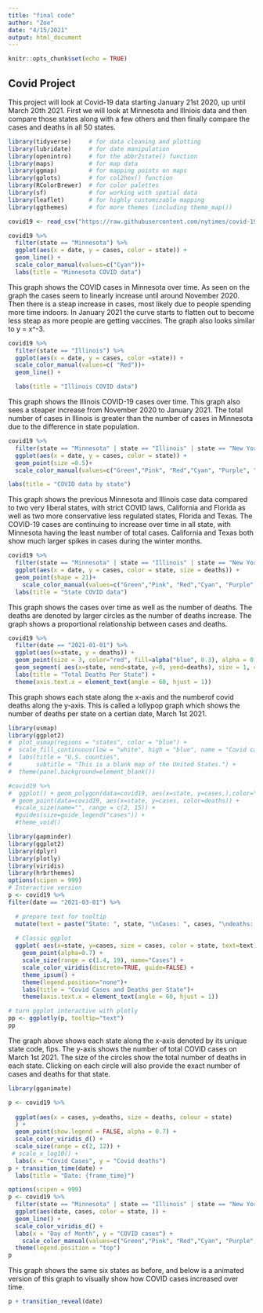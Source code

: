 ```yaml
---
title: "final code"
author: "Zoe"
date: "4/15/2021"
output: html_document
---
```


```r
knitr::opts_chunk$set(echo = TRUE)
```

## Covid Project
This project will look at Covid-19 data starting January 21st 2020, up until March 20th 2021. First we will look at Minnesota and Illniois data and then compare those states along with a few others and then finally compare the cases and deaths in all 50 states.
```r
library(tidyverse)     # for data cleaning and plotting
library(lubridate)     # for date manipulation
library(openintro)     # for the abbr2state() function
library(maps)          # for map data
library(ggmap)         # for mapping points on maps
library(gplots)        # for col2hex() function
library(RColorBrewer)  # for color palettes
library(sf)            # for working with spatial data
library(leaflet)       # for highly customizable mapping
library(ggthemes)      # for more themes (including theme_map())

covid19 <- read_csv("https://raw.githubusercontent.com/nytimes/covid-19-data/master/us-states.csv")
```
```r
covid19 %>% 
  filter(state == "Minnesota") %>% 
  ggplot(aes(x = date, y = cases, color = state)) +
  geom_line() +
  scale_color_manual(values=c("Cyan"))+
  labs(title = "Minnesota COVID data")
```
This graph shows the COVID cases in Minnesota over time. As seen on the graph the cases seem to linearly increase until around November 2020. Then there is a steap increase in cases, most likely due to people spending more time indoors. In January 2021 the curve starts to flatten out to become less steap as more people are getting vaccines. The graph also looks similar to y = x^-3. 
```r
covid19 %>% 
  filter(state == "Illinois") %>% 
  ggplot(aes(x = date, y = cases, color =state)) +
  scale_color_manual(values=c( "Red"))+
  geom_line() +

  labs(title = "Illinois COVID data")
```

This graph shows the Illinois COVID-19 cases over time. This graph also sees a steaper increase from November 2020 to January 2021. The total number of cases in Illinois is greater than the number of cases in Minnesota due to the difference in state population.  
```r
covid19 %>% 
  filter(state == "Minnesota" | state == "Illinois" | state == "New York" | state == "California"| state == "Texas" | state == "Florida") %>% 
  ggplot(aes(x = date, y = cases, color = state)) +
  geom_point(size =0.5)+
  scale_color_manual(values=c("Green","Pink", "Red","Cyan", "Purple", "Orange"))+

labs(title = "COVID data by state")
```

This graph shows the previous Minnesota and Illinois case data compared to two very liberal states, with strict COVID laws, California and Florida as well as two more conservative less regulated states, Florida and Texas. The COVID-19 cases are continuing to increase over time in all state, with Minnesota having the least number of total cases. California and Texas both show much larger spikes in cases during the winter months. 
```r
covid19 %>% 
  filter(state == "Minnesota" | state == "Illinois" | state == "New York" | state == "California"| state == "Texas" | state == "Florida") %>% 
  ggplot(aes(x = date, y = cases, color = state, size = deaths)) +
  geom_point(shape = 21)+
    scale_color_manual(values=c("Green","Pink", "Red","Cyan", "Purple", "Orange"))+
  labs(title = "State COVID data")
```

This graph shows the cases over time as well as the number of deaths. The deaths are denoted by larger circles as the number of deaths increase. The graph shows a proportional relationship between cases and deaths. 
```r
covid19 %>% 
  filter(date == "2021-01-01") %>% 
  ggplot(aes(x=state, y = deaths)) +
  geom_point(size = 3, color="red", fill=alpha("blue", 0.3), alpha = 0.4, shape=21, stroke=2)+
  geom_segment( aes(x=state, xend=state, y=0, yend=deaths), size = 1, color = "black")+
  labs(title = "Total Deaths Per State") +
  theme(axis.text.x = element_text(angle = 60, hjust = 1))

```

This graph shows each state along the x-axis and the numberof covid deaths along the y-axis. This is called a lollypop graph which shows the number of deaths per state on a certian date, March 1st 2021.  
```r
library(usmap)
library(ggplot2)
#  plot_usmap(regions = "states", color = "blue") + 
#  scale_fill_continuous(low = "white", high = "blue", name = "Covid cases")+
#  labs(title = "U.S. counties",
#       subtitle = "This is a blank map of the United States.") + 
#  theme(panel.background=element_blank())
```
```r
#covid19 %>% 
#  ggplot() + geom_polygon(data=covid19, aes(x=state, y=cases,),color="white", fill="grey92" ) +
 # geom_point(data=covid19, aes(x=state, y=cases, color=deaths)) +
  #scale_size(name="", range = c(2, 15)) +
  #guides(size=guide_legend("cases")) +
  #theme_void()
```

```r
library(gapminder)
library(ggplot2)
library(dplyr)
library(plotly)
library(viridis)
library(hrbrthemes)
options(scipen = 999)
# Interactive version
p <- covid19 %>%
filter(date == "2021-03-01") %>%   

  # prepare text for tooltip
  mutate(text = paste("State: ", state, "\nCases: ", cases, "\ndeaths: ", deaths)) %>%
  
  # Classic ggplot
  ggplot( aes(x=state, y=cases, size = cases, color = state, text=text)) +
    geom_point(alpha=0.7) +
    scale_size(range = c(1.4, 19), name="Cases") +
    scale_color_viridis(discrete=TRUE, guide=FALSE) +
    theme_ipsum() +
    theme(legend.position="none")+
    labs(title = "Covid Cases and Deaths per State")+
    theme(axis.text.x = element_text(angle = 60, hjust = 1))

# turn ggplot interactive with plotly
pp <- ggplotly(p, tooltip="text")
pp

```

The graph above shows each state along the x-axis denoted by its unique state code, fips. The y-axis shows the number of total COVID cases on March 1st 2021. The size of the circles show the total number of deaths in each state. Clicking on each circle will also provide the exact number of cases and deaths for that state. 
```r
library(gganimate)

p <- covid19 %>% 
  
  ggplot(aes(x = cases, y=deaths, size = deaths, colour = state)
  ) +
  geom_point(show.legend = FALSE, alpha = 0.7) +
  scale_color_viridis_d() +
  scale_size(range = c(2, 12)) +
 # scale_x_log10() +
  labs(x = "Covid Cases", y = "Covid deaths")
p + transition_time(date) +
  labs(title = "Date: {frame_time}")

```
```r
options(scipen = 999)
p <- covid19 %>% 
  filter(state == "Minnesota" | state == "Illinois" | state == "New York" | state == "California"| state == "Texas" | state == "Florida") %>% 
  ggplot(aes(date, cases, color = state, )) +
  geom_line() +
  scale_color_viridis_d() +
  labs(x = "Day of Month", y = "COVID cases") +
    scale_color_manual(values=c("Green","Pink", "Red","Cyan", "Purple", "Orange"))+
  theme(legend.position = "top")
p
```

This graph shows the same six states as before, and below is a animated version of this graph to visually show how COVID cases increased over time. 
```r
p + transition_reveal(date)
```


